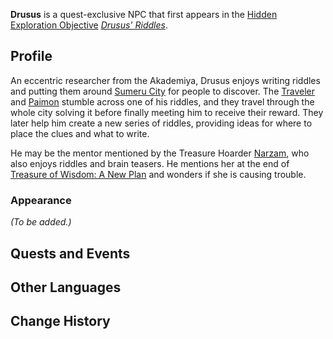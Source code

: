 {{Meta
|missing_NPC_profile  = yes
}}
{{Character Infobox
|type             = Quest NPC
|image            = NPC Drusus.png
|realname         = <!-- Optional, if different from in-game name -->
|deceased         = <!-- Past (for deceased prior to events of the game) or free response -->
|region           = Sumeru
|location         = Sumeru
|affiliation      = Sumeru Akademiya
|title            = 

|ancestry         = <!-- Clan/family -->
|father           = 
|mother           = 
|spouse           = 
|sibling          = 
|child            = 
|relative         = 

|voiceEN          = 
|voiceCN          = 
|voiceJP          = 
|dialoguereward   = 
}}
'''Drusus''' is a quest-exclusive NPC that first appears in the [[Hidden Exploration Objective]] ''[[Drusus' Riddles]]''.
<!--
==Location==
{{subst:#tag:gallery|
NPC Location {{subst:PAGENAME}}.png{{subst:!}}{{subst:PAGENAME}}'s location
NPC Location {{subst:PAGENAME}} Context.png{{subst:!}}Additional context
|hideaddbutton=true
|captionalign=center
}}
-->
==Profile==
An eccentric researcher from the Akademiya, Drusus enjoys writing riddles and putting them around [[Sumeru City]] for people to discover. The [[Traveler]] and [[Paimon]] stumble across one of his riddles, and they travel through the whole city solving it before finally meeting him to receive their reward. They later help him create a new series of riddles, providing ideas for where to place the clues and what to write.

He may be the mentor mentioned by the Treasure Hoarder [[Narzam]], who also enjoys riddles and brain teasers. He mentions her at the end of [[Treasure of Wisdom: A New Plan]] and wonders if she is causing trouble.

===Appearance===
<!-- Keep appearance section short and concise. Limit to 2 paragraphs with 3-4 sentences each. -->
''(To be added.)''

==Quests and Events==
{{Quests and Events}}
<!--
==Idle Quotes==
{{Dialogue Start}}
: {{DIcon|Idle}} (Text)
:: {{A|VO {{subst:PAGENAME}} 01.ogg}} "(Text)"
{{Dialogue End}}

==Dialogue==
{{Dialogue Start}}
:'''{{subst:PAGENAME}}:'''
:{{DIcon}}
{{Dialogue End}}
-->
<!--
==Event Dialogue==
===Event Name===
{{Dialogue Start}}
:'''{{subst:PAGENAME}}:'''
{{Dialogue End}}

==Trivia==
* 
-->
==Other Languages==
{{Other Languages
|default_hidden = 1
|en      = Drusus
|zhs     = 德鲁苏
|zhs_rm  = Délǔsū
|zht     = 德魯蘇
|zht_rm  = Délǔsū
|ja      = デルース
|ja_rm   = Deruusu
|ko      = 드루수스
|es      = Drusus
|fr      = Drusus
|ru      = Друсус
|th      = Drusus
|vi      = Drusus
|de      = Drusus
|id      = Drusus
|pt      = Drusus
|tr      = Drusus
|it      = Drusus
}}

==Change History==
{{Change History|3.0}}
<!--
==References==
{{Reflist}}
-->